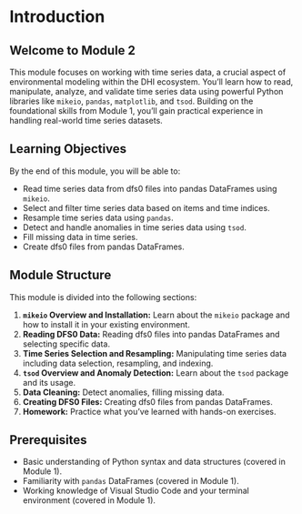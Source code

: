 # Introduction

## Welcome to Module 2

This module focuses on working with time series data, a crucial aspect of environmental modeling within the DHI ecosystem. You'll learn how to read, manipulate, analyze, and validate time series data using powerful Python libraries like `mikeio`, `pandas`, `matplotlib`, and `tsod`. Building on the foundational skills from Module 1, you'll gain practical experience in handling real-world time series datasets.

## Learning Objectives

By the end of this module, you will be able to:

- Read time series data from dfs0 files into pandas DataFrames using `mikeio`.
- Select and filter time series data based on items and time indices.
- Resample time series data using `pandas`.
- Detect and handle anomalies in time series data using `tsod`.
- Fill missing data in time series.
- Create dfs0 files from pandas DataFrames.

## Module Structure

This module is divided into the following sections:

1.  **`mikeio` Overview and Installation:** Learn about the `mikeio` package and how to install it in your existing environment.
2.  **Reading DFS0 Data:** Reading dfs0 files into pandas DataFrames and selecting specific data.
3.  **Time Series Selection and Resampling:** Manipulating time series data including data selection, resampling, and indexing.
4.  **`tsod` Overview and Anomaly Detection:** Learn about the `tsod` package and its usage.
5.  **Data Cleaning:** Detect anomalies, filling missing data.
6.  **Creating DFS0 Files:** Creating dfs0 files from pandas DataFrames.
7.  **Homework:** Practice what you've learned with hands-on exercises.

## Prerequisites

-   Basic understanding of Python syntax and data structures (covered in Module 1).
-   Familiarity with `pandas` DataFrames (covered in Module 1).
-   Working knowledge of Visual Studio Code and your terminal environment (covered in Module 1).